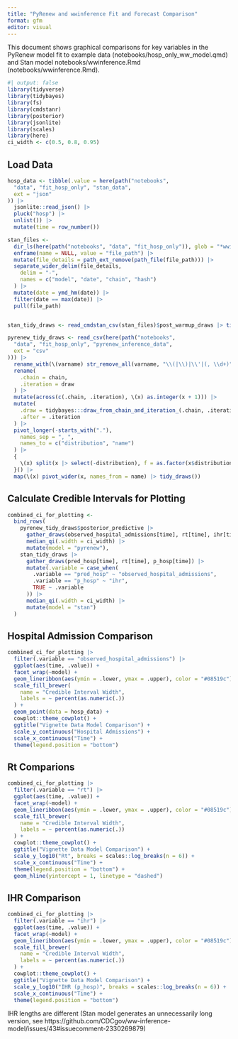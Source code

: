 ```yaml
---
title: "PyRenew and wwinference Fit and Forecast Comparison"
format: gfm
editor: visual
---
```


This document shows graphical comparisons for key variables in the PyRenew model fit to example data (notebooks/hosp_only_ww_model.qmd) and Stan model notebooks/wwinference.Rmd (notebooks/wwinference.Rmd).

```r
#| output: false
library(tidyverse)
library(tidybayes)
library(fs)
library(cmdstanr)
library(posterior)
library(jsonlite)
library(scales)
library(here)
ci_width <- c(0.5, 0.8, 0.95)
```

## Load Data

```r
hosp_data <- tibble(.value = here(path("notebooks",
  "data", "fit_hosp_only", "stan_data",
  ext = "json"
)) |>
  jsonlite::read_json() |>
  pluck("hosp") |>
  unlist()) |>
  mutate(time = row_number())

stan_files <-
  dir_ls(here(path("notebooks", "data", "fit_hosp_only")), glob = "*wwinference*") |>
  enframe(name = NULL, value = "file_path") |>
  mutate(file_details = path_ext_remove(path_file(file_path))) |>
  separate_wider_delim(file_details,
    delim = "-",
    names = c("model", "date", "chain", "hash")
  ) |>
  mutate(date = ymd_hm(date)) |>
  filter(date == max(date)) |>
  pull(file_path)


stan_tidy_draws <- read_cmdstan_csv(stan_files)$post_warmup_draws |> tidy_draws()

pyrenew_tidy_draws <- read_csv(here(path("notebooks",
  "data", "fit_hosp_only", "pyrenew_inference_data",
  ext = "csv"
))) |>
  rename_with(\(varname) str_remove_all(varname, "\\(|\\)|\\'|(, \\d+)")) |>
  rename(
    .chain = chain,
    .iteration = draw
  ) |>
  mutate(across(c(.chain, .iteration), \(x) as.integer(x + 1))) |>
  mutate(
    .draw = tidybayes:::draw_from_chain_and_iteration_(.chain, .iteration),
    .after = .iteration
  ) |>
  pivot_longer(-starts_with("."),
    names_sep = ", ",
    names_to = c("distribution", "name")
  ) |>
  {
    \(x) split(x |> select(-distribution), f = as.factor(x$distribution))
  }() |>
  map(\(x) pivot_wider(x, names_from = name) |> tidy_draws())
```

## Calculate Credible Intervals for Plotting

```r
combined_ci_for_plotting <-
  bind_rows(
    pyrenew_tidy_draws$posterior_predictive |>
      gather_draws(observed_hospital_admissions[time], rt[time], ihr[time]) |>
      median_qi(.width = ci_width) |>
      mutate(model = "pyrenew"),
    stan_tidy_draws |>
      gather_draws(pred_hosp[time], rt[time], p_hosp[time]) |>
      mutate(.variable = case_when(
        .variable == "pred_hosp" ~ "observed_hospital_admissions",
        .variable == "p_hosp" ~ "ihr",
        TRUE ~ .variable
      )) |>
      median_qi(.width = ci_width) |>
      mutate(model = "stan")
  )
```



## Hospital Admission Comparison

```r
combined_ci_for_plotting |>
  filter(.variable == "observed_hospital_admissions") |>
  ggplot(aes(time, .value)) +
  facet_wrap(~model) +
  geom_lineribbon(aes(ymin = .lower, ymax = .upper), color = "#08519c") +
  scale_fill_brewer(
    name = "Credible Interval Width",
    labels = ~ percent(as.numeric(.))
  ) +
  geom_point(data = hosp_data) +
  cowplot::theme_cowplot() +
  ggtitle("Vignette Data Model Comparison") +
  scale_y_continuous("Hospital Admissions") +
  scale_x_continuous("Time") +
  theme(legend.position = "bottom")
```



## Rt Comparions

```r
combined_ci_for_plotting |>
  filter(.variable == "rt") |>
  ggplot(aes(time, .value)) +
  facet_wrap(~model) +
  geom_lineribbon(aes(ymin = .lower, ymax = .upper), color = "#08519c") +
  scale_fill_brewer(
    name = "Credible Interval Width",
    labels = ~ percent(as.numeric(.))
  ) +
  cowplot::theme_cowplot() +
  ggtitle("Vignette Data Model Comparison") +
  scale_y_log10("Rt", breaks = scales::log_breaks(n = 6)) +
  scale_x_continuous("Time") +
  theme(legend.position = "bottom") +
  geom_hline(yintercept = 1, linetype = "dashed")
```


## IHR Comparison

```r
combined_ci_for_plotting |>
  filter(.variable == "ihr") |>
  ggplot(aes(time, .value)) +
  facet_wrap(~model) +
  geom_lineribbon(aes(ymin = .lower, ymax = .upper), color = "#08519c") +
  scale_fill_brewer(
    name = "Credible Interval Width",
    labels = ~ percent(as.numeric(.))
  ) +
  cowplot::theme_cowplot() +
  ggtitle("Vignette Data Model Comparison") +
  scale_y_log10("IHR (p_hosp)", breaks = scales::log_breaks(n = 6)) +
  scale_x_continuous("Time") +
  theme(legend.position = "bottom")
```

IHR lengths are different (Stan model generates an unnecessarily long version, see https://github.com/CDCgov/ww-inference-model/issues/43#issuecomment-2330269879)
